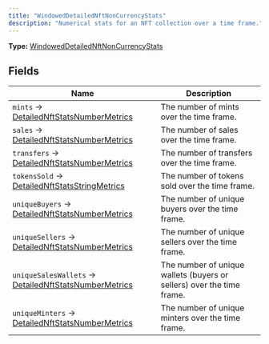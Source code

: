 ```yaml
---
title: "WindowedDetailedNftNonCurrencyStats"
description: "Numerical stats for an NFT collection over a time frame."
---
```


**Type:** [WindowedDetailedNftNonCurrencyStats](/api-reference/types/windoweddetailednftnoncurrencystats)

## Fields

| Name | Description |
|------|-------------|
| `mints` → [DetailedNftStatsNumberMetrics](/api-reference/types/detailednftstatsnumbermetrics) | The number of mints over the time frame. |
| `sales` → [DetailedNftStatsNumberMetrics](/api-reference/types/detailednftstatsnumbermetrics) | The number of sales over the time frame. |
| `transfers` → [DetailedNftStatsNumberMetrics](/api-reference/types/detailednftstatsnumbermetrics) | The number of transfers over the time frame. |
| `tokensSold` → [DetailedNftStatsStringMetrics](/api-reference/types/detailednftstatsstringmetrics) | The number of tokens sold over the time frame. |
| `uniqueBuyers` → [DetailedNftStatsNumberMetrics](/api-reference/types/detailednftstatsnumbermetrics) | The number of unique buyers over the time frame. |
| `uniqueSellers` → [DetailedNftStatsNumberMetrics](/api-reference/types/detailednftstatsnumbermetrics) | The number of unique sellers over the time frame. |
| `uniqueSalesWallets` → [DetailedNftStatsNumberMetrics](/api-reference/types/detailednftstatsnumbermetrics) | The number of unique wallets (buyers or sellers) over the time frame. |
| `uniqueMinters` → [DetailedNftStatsNumberMetrics](/api-reference/types/detailednftstatsnumbermetrics) | The number of unique minters over the time frame. |

